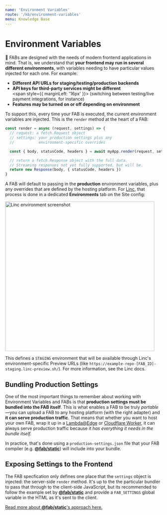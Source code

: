 ```yaml
---
name: 'Environment Variables'
route: '/kb/environment-variables'
menu: Knowledge Base
---
```


# Environment Variables

💎 FABs are designed with the needs of modern frontend applications in mind. That is, we understand that **your frontend may run in several different environments**, with variables needing to have particular values injected for each one. For example:

- **Different API URLs for staging/testing/production backends**
- **API keys for third-party services might be different<br/>**
  <span style={{ marginLeft: '16px' }}>
    (switching between testing/live payment integrations, for instance)
  </span>
- **Features may be turned on or off depending on environment**

To support this, every time your FAB is executed, the current environment variables are injected. This is the `render` method at the heart of a FAB:

```jsx
const render = async (request, settings) => {
  // request: a fetch.Request object
  // settings: your production settings plus any
  //           environment-specific overrides

  const { body, statusCode, headers } = await myApp.render(request, settings)

  // return a fetch.Response object with the full data.
  // Streaming responses not yet fully supported, but will be.
  return new Response(body, { statusCode, headers })
}
```

A FAB will default to passing in the **production** environment variables, plus any overrides that are defined by the hosting platform. For [Linc](https://linc.sh), that process is done in a dedicated **Environments** tab on the Site config:

<a href="https://user-images.githubusercontent.com/23264/53847006-35035080-4003-11e9-80d3-b3b3706c6907.png" target="_blank">
<img width="480" align="center" style={{margin: '32px auto', display: 'block', boxShadow: '0 8px 16px rgba(0,0,0,0.25)', borderRadius: '4px'}} alt="Linc environment screenshot" src="https://user-images.githubusercontent.com/23264/53847006-35035080-4003-11e9-80d3-b3b3706c6907.png"/>
</a>

This defines a `STAGING` environment that will be available through Linc's environment-specific Preview URLs (like `https://example-repo-[FAB_ID]-staging.linc-preview.sh/`). For more information, see the Linc docs.

## Bundling Production Settings

One of the most important things to remember about working with Environment Variables and FABs is that **production settings must be bundled into the FAB itself**. This is what enables a FAB to be truly _portable_—you can upload a FAB to any hosting platform (with the right adapter) and **it can serve production traffic**. That means that whether you want to host your own FAB, wrap it up in a [Lambda@Edge](https://github.com/fab-spec/lambda-edge-packager) or [Cloudflare Worker](https://github.com/fab-spec/cloudflare-workers-packager), it can always serve production traffic because it _has everything it needs in the bundle itself._

In practice, that's done using a `production-settings.json` file that your FAB compiler (e.g. [**@fab/static**](/packages/fab-static#environment-variables)) will include into your bundle.

## Exposing Settings to the Frontend

The FAB specfication only defines one place that the `settings` object is injected: the server-side `render` method. It's up to the the particular bundler to pass that through to the client-side JavaScript, but its recommended to follow the example set by [**@fab/static**](/packages/fab-static#environment-variables) and provide a `FAB_SETTINGS` global variable in the HTML as it's sent to the client.

[Read more about **@fab/static**'s approach here.](/packages/fab-static#accessing-environment-variables-at-runtime)
